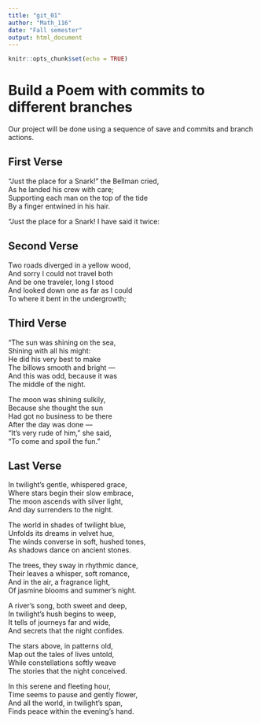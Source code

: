 ```yaml
---
title: "git_01"
author: "Math_116"
date: "Fall semester"
output: html_document
---
```


```r
knitr::opts_chunk$set(echo = TRUE)
```
# Build a Poem with commits to different branches
Our project will be done using a sequence of save and commits and branch actions.
<!-- Do not modify or change any text in "!--" bracketed areas such as this --- these are instructions to
you, if you change any of this the git program will notice it and compromise your git merging strategy !-->

## First Verse 
<!--Put the first five lines of a poem by Lewis Carrol in this section!-->

"Just the place for a Snark!" the Bellman cried,          
   As he landed his crew with care;           
Supporting each man on the top of the tide        
   By a finger entwined in his hair.        

"Just the place for a Snark! I have said it twice:             

## Second Verse
<!--Put the first five lines of a poem by Robert Frost here!-->

Two roads diverged in a yellow wood,         
And sorry I could not travel both         
And be one traveler, long I stood       
And looked down one as far as I could     
To where it bent in the undergrowth;      

## Third Verse
<!--Put the first two verses of The Walrus and the Carpenter here!-->

"The sun was shining on the sea,     
      Shining with all his might:   
He did his very best to make    
      The billows smooth and bright —     
And this was odd, because it was    
      The middle of the night.     

The moon was shining sulkily,      
      Because she thought the sun    
Had got no business to be there    
      After the day was done —     
"It's very rude of him," she said,       
      "To come and spoil the fun."       

## Last Verse
<!--Put a short poem you created using chatGPT of 20 to 30 lines,here!-->

In twilight's gentle, whispered grace,  
Where stars begin their slow embrace,  
The moon ascends with silver light,  
And day surrenders to the night.

The world in shades of twilight blue,  
Unfolds its dreams in velvet hue,  
The winds converse in soft, hushed tones,  
As shadows dance on ancient stones.

The trees, they sway in rhythmic dance,  
Their leaves a whisper, soft romance,  
And in the air, a fragrance light,  
Of jasmine blooms and summer’s night.

A river's song, both sweet and deep,  
In twilight's hush begins to weep,  
It tells of journeys far and wide,  
And secrets that the night confides.

The stars above, in patterns old,  
Map out the tales of lives untold,  
While constellations softly weave  
The stories that the night conceived.

In this serene and fleeting hour,  
Time seems to pause and gently flower,  
And all the world, in twilight's span,  
Finds peace within the evening's hand.
